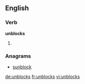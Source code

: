 ==English==

===Verb===
'''unblocks'''

# {{third-person singular of|unblock}}

===Anagrams===
* [[sunblock#English|sunblock]]

[[de:unblocks]]
[[fr:unblocks]]
[[vi:unblocks]]